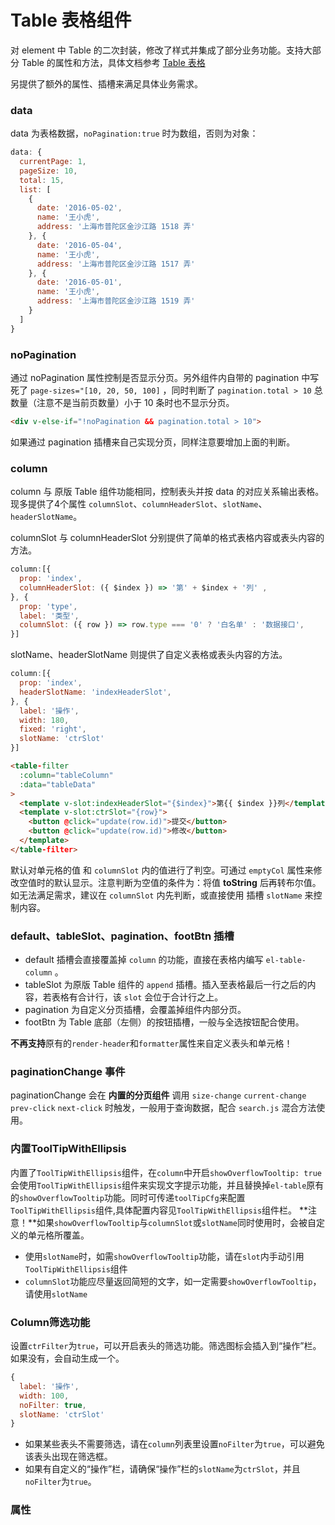 
# Table 表格组件

对 element 中 Table 的二次封装，修改了样式并集成了部分业务功能。支持大部分 Table 的属性和方法，具体文档参考 [Table 表格](https://element.eleme.cn/#/zh-CN/component/table)

另提供了额外的属性、插槽来满足具体业务需求。

### data

data 为表格数据，`noPagination:true` 时为数组，否则为对象：
```javascript
data: {
  currentPage: 1,
  pageSize: 10,
  total: 15,
  list: [
    {
      date: '2016-05-02',
      name: '王小虎',
      address: '上海市普陀区金沙江路 1518 弄'
    }, {
      date: '2016-05-04',
      name: '王小虎',
      address: '上海市普陀区金沙江路 1517 弄'
    }, {
      date: '2016-05-01',
      name: '王小虎',
      address: '上海市普陀区金沙江路 1519 弄'
    }
  ]
}
```

### noPagination

通过 noPagination 属性控制是否显示分页。另外组件内自带的 pagination 中写死了 `page-sizes="[10, 20, 50, 100]` ，同时判断了 `pagination.total > 10` 总数量（注意不是当前页数量）小于 10 条时也不显示分页。
```html
<div v-else-if="!noPagination && pagination.total > 10">
```
如果通过 pagination 插槽来自己实现分页，同样注意要增加上面的判断。

### column

column 与 原版 Table 组件功能相同，控制表头并按 data 的对应关系输出表格。现多提供了4个属性 `columnSlot`、`columnHeaderSlot`、`slotName`、`headerSlotName`。

columnSlot 与 columnHeaderSlot 分别提供了简单的格式表格内容或表头内容的方法。
```javascript
column:[{
  prop: 'index',
  columnHeaderSlot: ({ $index }) => '第' + $index + '列' ,
}, {
  prop: 'type',
  label: '类型',
  columnSlot: ({ row }) => row.type === '0' ? '白名单' : '数据接口',
}]
```

slotName、headerSlotName 则提供了自定义表格或表头内容的方法。
```javascript
column:[{
  prop: 'index',
  headerSlotName: 'indexHeaderSlot',
}, {
  label: '操作',
  width: 180,
  fixed: 'right',
  slotName: 'ctrSlot'
}]
```
```html
<table-filter
  :column="tableColumn"
  :data="tableData"
>
  <template v-slot:indexHeaderSlot="{$index}">第{{ $index }}列</template>
  <template v-slot:ctrSlot="{row}">
    <button @click="update(row.id)">提交</button>
    <button @click="update(row.id)">修改</button>
  </template>
</table-filter>
```

默认对单元格的值 和 `columnSlot` 内的值进行了判空。可通过 `emptyCol` 属性来修改空值时的默认显示。注意判断为空值的条件为：将值 **toString** 后再转布尔值。如无法满足需求，建议在 `columnSlot` 内先判断，或直接使用 插槽 `slotName` 来控制内容。


### default、tableSlot、pagination、footBtn 插槽

- default 插槽会直接覆盖掉 `column` 的功能，直接在表格内编写 `el-table-column` 。
- tableSlot 为原版 Table 组件的 `append` 插槽。插入至表格最后一行之后的内容，若表格有合计行，该 `slot` 会位于合计行之上。
- pagination 为自定义分页插槽，会覆盖掉组件内部分页。
- footBtn 为 Table 底部（左侧）的按钮插槽，一般与全选按钮配合使用。

**不再支持**原有的`render-header`和`formatter`属性来自定义表头和单元格！

### paginationChange 事件

paginationChange 会在 **内置的分页组件** 调用 `size-change` `current-change` `prev-click` `next-click` 时触发，一般用于查询数据，配合 `search.js` 混合方法使用。

### 内置ToolTipWithEllipsis
内置了`ToolTipWithEllipsis`组件，在`column`中开启`showOverflowTooltip: true`会使用`ToolTipWithEllipsis`组件来实现文字提示功能，并且替换掉`el-table`原有的`showOverflowTooltip`功能。同时可传递`toolTipCfg`来配置`ToolTipWithEllipsis`组件,具体配置内容见`ToolTipWithEllipsis`组件栏。
**注意！**如果`showOverflowTooltip`与`columnSlot`或`slotName`同时使用时，会被自定义的单元格所覆盖。
- 使用`slotName`时，如需`showOverflowTooltip`功能，请在`slot`内手动引用`ToolTipWithEllipsis`组件
- `columnSlot`功能应尽量返回简短的文字，如一定需要`showOverflowTooltip`，请使用`slotName`

### Column筛选功能
设置`ctrFilter`为`true`，可以开启表头的筛选功能。筛选图标会插入到“操作”栏。如果没有，会自动生成一个。
```javascript
{
  label: '操作',
  width: 100,
  noFilter: true,
  slotName: 'ctrSlot'
}
```
- 如果某些表头不需要筛选，请在`column`列表里设置`noFilter`为`true`，可以避免该表头出现在筛选框。
- 如果有自定义的“操作”栏，请确保“操作”栏的`slotName`为`ctrSlot`，并且`noFilter`为`true`。

### 属性

<ArgsTable of={TableFilter} />
